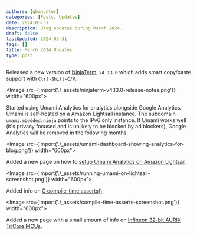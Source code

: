 ```yaml
---
authors: [gbmhunter]
categories: [Posts, Updates]
date: 2024-03-31
description: Blog updates during March 2024.
draft: false
lastUpdated: 2024-03-31
tags: []
title: March 2024 Updates
type: post
---
```



Released a new version of [NinjaTerm](https://ninjaterm.mbedded.ninja/), `v4.13.0` which adds smart copy/paste support with `Ctrl-Shift-C/V`.

<Image src={import('./_assets/ninjaterm-v4.13.0-release-notes.png')} width="600px"></Image>

Started using Umami Analytics for analytics alongside Google Analytics. Umami is self-hosted on a Amazon Lightsail instance. The subdomain `umami.mbedded.ninja` points to the IPv6 only instance. If Umami works well (it's privacy focused and is unlikely to be blocked by ad blockers), Google Analytics will be removed in the following months.

<Image src={import('./_assets/umami-dashboard-showing-analytics-for-blog.png')} width="600px"></Image>

Added a new page on how to [setup Umami Analytics on Amazon Lightsail](/programming/website-design/running-umami-on-aws-lightsail/).

<Image src={import('./_assets/running-umami-on-lightsail-screenshot.png')} width="600px"></Image>

Added info on [C compile-time asserts()](/programming/languages/c/assertions-assert/).

<Image src={import('./_assets/compile-time-asserts-screenshot.png')} width="600px"></Image>

Added a new page with a small amount of info on [Infineon 32-bit AURIX TriCore MCUs](/programming/microcontrollers/infineon-32bit-aurix-tricore/).

